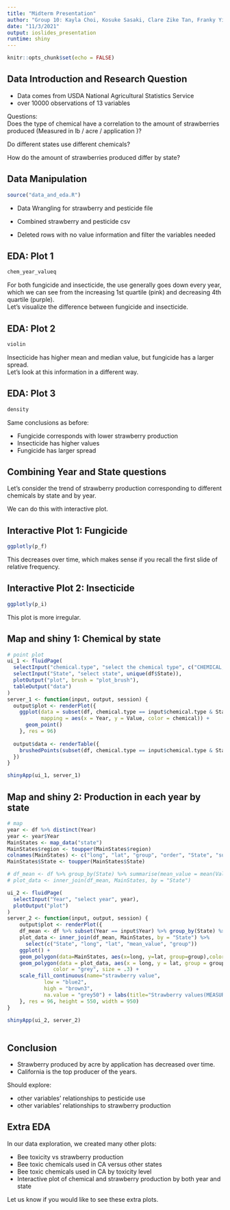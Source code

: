 ```yaml
---
title: "Midterm Presentation"
author: "Group 10: Kayla Choi, Kosuke Sasaki, Clare Zike Tan, Franky Yifan Zhang"
date: "11/3/2021"
output: ioslides_presentation
runtime: shiny
---
```


```r
knitr::opts_chunk$set(echo = FALSE)
```

## Data Introduction and Research Question
  
  
 * Data comes from USDA National Agricultural Statistics Service
 * over 10000 observations of 13 variables

Questions:  
Does the type of chemical have a correlation to the amount of strawberries produced (Measured in lb / acre / application )?   
  
Do different states use different chemicals?   
  
How do the amount of strawberries produced differ by state?   


## Data Manipulation
```r
source("data_and_eda.R")
```
  
 * Data Wrangling for strawberry and pesticide file  
  
 * Combined strawberry and pesticide csv  
  
 * Deleted rows with no value information and filter the variables needed  



## EDA: Plot 1

```r
chem_year_valueq
```
  
For both fungicide and insecticide, the use generally goes down every year, which we can see from the increasing 1st quartile (pink) and decreasing 4th quartile (purple).    
Let's visualize the difference between fungicide and insecticide.    
  

## EDA: Plot 2
```r
violin
```
  
Insecticide has higher mean and median value, but fungicide has a larger spread.   
Let's look at this information in a different way. 

## EDA: Plot 3
```r
density
```
  
Same conclusions as before:  
  
 * Fungicide corresponds with lower strawberry production  
 * Insecticide has higher values  
 * Fungicide has larger spread  


## Combining Year and State questions
Let's consider the trend of strawberry production corresponding to different chemicals by state and by year.     
  
  
We can do this with interactive plot.  

## Interactive Plot 1: Fungicide
```r
ggplotly(p_f)
```
  
This decreases over time, which makes sense if you recall the first slide of relative frequency.    
  
## Interactive Plot 2: Insecticide
```r
ggplotly(p_i)
```
  
This plot is more irregular. 

## Map and shiny 1: Chemical by state

```r
# point plot
ui_1 <- fluidPage(
  selectInput("chemical.type", "select the chemical type", c("CHEMICAL, INSECTICIDE", "CHEMICAL, FUNGICIDE")),
  selectInput("State", "select state", unique(df$State)),
  plotOutput("plot", brush = "plot_brush"),
  tableOutput("data")
)
server_1 <- function(input, output, session) {
  output$plot <- renderPlot({
    ggplot(data = subset(df, chemical.type == input$chemical.type & State == input$State),
           mapping = aes(x = Year, y = Value, color = chemical)) + 
      geom_point()
    }, res = 96)
  
  output$data <- renderTable({
    brushedPoints(subset(df, chemical.type == input$chemical.type & State == input$State), input$plot_brush)
  })
}

shinyApp(ui_1, server_1)

```

## Map and shiny 2: Production in each year by state
```r
# map
year <- df %>% distinct(Year)
year <- year$Year
MainStates <- map_data("state")
MainStates$region <- toupper(MainStates$region)
colnames(MainStates) <- c("long", "lat", "group", "order", "State", "subregion")
MainStates$State <- toupper(MainStates$State)

# df_mean <- df %>% group_by(State) %>% summarise(mean_value = mean(Value))
# plot_data <- inner_join(df_mean, MainStates, by = "State")

ui_2 <- fluidPage(
  selectInput("Year", "select year", year), 
  plotOutput("plot")
)
server_2 <- function(input, output, session) {
    output$plot <- renderPlot({
    df_mean <- df %>% subset(Year == input$Year) %>% group_by(State) %>% summarise(mean_value = mean(Value))
    plot_data <- inner_join(df_mean, MainStates, by = "State") %>% 
      select(c("State", "long", "lat", "mean_value", "group"))
    ggplot() + 
    geom_polygon(data=MainStates, aes(x=long, y=lat, group=group),color="black", fill="seashell1", size = .3) + 
    geom_polygon(data = plot_data, aes(x = long, y = lat, group = group, fill = mean_value), 
               color = "grey", size = .3) + 
    scale_fill_continuous(name="strawberry value", 
            low = "blue2", 
            high = "brown3", 
            na.value = "grey50") + labs(title="Strawberry values(MEASURED IN LB / ACRE / APPLICATION)")
    }, res = 96, height = 550, width = 950)
}

shinyApp(ui_2, server_2)
  
```

## Conclusion  
  
 * Strawberry produced by acre by application has decreased over time.  
 * California is the top producer of the years.  
  
Should explore:  
  
 * other variables' relationships to pesticide use  
 * other variables' relationships to strawberry production  

## Extra EDA
In our data exploration, we created many other plots:    
  
 * Bee toxicity vs strawberry production  
 * Bee toxic chemicals used in CA versus other states  
 * Bee toxic chemicals used in CA by toxicity level  
 * Interactive plot of chemical and strawberry production by both year and state    
  
Let us know if you would like to see these extra plots.    
